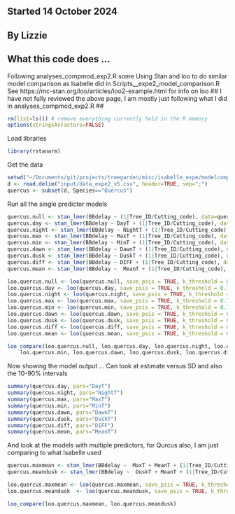 ## Started 14 October 2024
## By Lizzie

## What this code does ...
Following analyses_compmod_exp2.R some 
Using Stan and loo to do similar model comparison as Isabelle did in Scripts__expe2_model_comparison.R 
See https://mc-stan.org/loo/articles/loo2-example.html for info on loo ##
I have not fully reviewed the above page, I am mostly just following what I did in analyses_compmod_exp2.R ##

```r
rm(list=ls()) # remove everything currently held in the R memory
options(stringsAsFactors=FALSE)
```

Load libraries
```r
library(rstanarm)
```

Get the data
```r
setwd("~/Documents/git/projects/treegarden/misc/isabelle_expe/modelcompare")
d <- read.delim("input/data_expe2_v5.csv", header=TRUE, sep=";")
quercus <- subset(d, Species=="Quercus")
```

Run all the single predictor models 
```r
quercus.null <- stan_lmer(BBdelay ~ (1|Tree_ID/Cutting_code), data=quercus, cores=4)
quercus.day <- stan_lmer(BBdelay ~ DayT + (1|Tree_ID/Cutting_code), data=quercus, cores=4)
quercus.night <- stan_lmer(BBdelay ~ NightT + (1|Tree_ID/Cutting_code), data=quercus, cores=4)
quercus.max <- stan_lmer(BBdelay ~ MaxT + (1|Tree_ID/Cutting_code), data=quercus, cores=4)
quercus.min <- stan_lmer(BBdelay ~ MinT + (1|Tree_ID/Cutting_code), data=quercus, cores=4)
quercus.dawn <- stan_lmer(BBdelay ~ DawnT + (1|Tree_ID/Cutting_code), data=quercus, cores=4)
quercus.dusk <- stan_lmer(BBdelay ~ DuskT + (1|Tree_ID/Cutting_code), data=quercus, cores=4)
quercus.diff <- stan_lmer(BBdelay ~ DIFF + (1|Tree_ID/Cutting_code), data=quercus, cores=4)
quercus.mean <- stan_lmer(BBdelay ~  MeanT + (1|Tree_ID/Cutting_code), data=quercus, cores=4)

loo.quercus.null <- loo(quercus.null, save_psis = TRUE, k_threshold = 0.7)
loo.quercus.day <- loo(quercus.day, save_psis = TRUE, k_threshold = 0.7)
loo.quercus.night <- loo(quercus.night, save_psis = TRUE, k_threshold = 0.7)
loo.quercus.max <- loo(quercus.max, save_psis = TRUE, k_threshold = 0.7)
loo.quercus.min <- loo(quercus.min, save_psis = TRUE, k_threshold = 0.7)
loo.quercus.dawn <- loo(quercus.dawn, save_psis = TRUE, k_threshold = 0.7)
loo.quercus.dusk <- loo(quercus.dusk, save_psis = TRUE, k_threshold = 0.7)
loo.quercus.diff <- loo(quercus.diff, save_psis = TRUE, k_threshold = 0.7)
loo.quercus.mean <- loo(quercus.mean, save_psis = TRUE, k_threshold = 0.7)
```

```r
loo_compare(loo.quercus.null, loo.quercus.day, loo.quercus.night, loo.quercus.max,
	loo.quercus.min, loo.quercus.dawn, loo.quercus.dusk, loo.quercus.diff, loo.quercus.mean) 
```

Now showing the model output ... 
Can look at estimate versus SD and also the 10-90% intervals

```r
summary(quercus.day, pars="DayT") 
summary(quercus.night, pars="NightT") 
summary(quercus.max, pars="MaxT") 
summary(quercus.min, pars="MinT") 
summary(quercus.dawn, pars="DawnT") 
summary(quercus.dusk, pars="DuskT") 
summary(quercus.diff, pars="DIFF") 
summary(quercus.mean, pars="MeanT") 
```

And look at the models with multiple predictors, for Qurcus also, I am just comparing to what Isabelle used
```r
quercus.maxmean <- stan_lmer(BBdelay ~  MaxT + MeanT + (1|Tree_ID/Cutting_code), data=quercus, cores=4)
quercus.meandusk <- stan_lmer(BBdelay ~  DuskT + MeanT + (1|Tree_ID/Cutting_code), data=quercus, cores=4)

loo.quercus.maxmean <- loo(quercus.maxmean, save_psis = TRUE, k_threshold = 0.7)
loo.quercus.meandusk  <- loo(quercus.meandusk, save_psis = TRUE, k_threshold = 0.7)

loo_compare(loo.quercus.maxmean, loo.quercus.meandusk) 
```